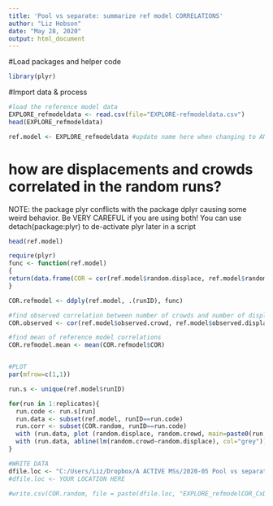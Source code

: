 ---
title: 'Pool vs separate: summarize ref model CORRELATIONS'
author: "Liz Hobson"
date: "May 28, 2020"
output: html_document
---


#Load packages and helper code
```{r}
library(plyr)
```


#Import data & process

```{r}
#load the reference model data
EXPLORE_refmodeldata <- read.csv(file="EXPLORE-refmodeldata.csv")
head(EXPLORE_refmodeldata)

ref.model <- EXPLORE_refmodeldata #update name here when changing to ANALYZE ref model
```


# how are displacements and crowds correlated in the random runs?
NOTE: the package plyr conflicts with the package dplyr causing some weird behavior. Be VERY CAREFUL if you are using both! You can use detach(package:plyr) to de-activate plyr later in a script

```{r}
head(ref.model)

require(plyr)
func <- function(ref.model)
{
return(data.frame(COR = cor(ref.model$random.displace, ref.model$random.crowd)))
}

COR.refmodel <- ddply(ref.model, .(runID), func)

#find observed correlation between number of crowds and number of displacements
COR.observed <- cor(ref.model$observed.crowd, ref.model$observed.displace)

#find mean of reference model correlations
COR.refmodel.mean <- mean(COR.refmodel$COR)


#PLOT
par(mfrow=c(1,1))

run.s <- unique(ref.model$runID)

for(run in 1:replicates){
  run.code <- run.s[run]
  run.data <- subset(ref.model, runID==run.code)
  run.corr <- subset(COR.random, runID==run.code)
  with (run.data, plot (random.displace, random.crowd, main=paste0(run.code, " Correlation=", round(run.corr$COR, 2))))
  with (run.data, abline(lm(random.crowd~random.displace), col="grey")) # regression line (y~x)
}

#WRITE DATA 
dfile.loc <- "C:/Users/Liz/Dropbox/A ACTIVE MSs/2020-05 Pool vs separate behaviors/pool-separate-behaviors/"
#dfile.loc <- YOUR LOCATION HERE

#write.csv(COR.random, file = paste(dfile.loc, "EXPLORE_refmodelCOR_CxD.csv", sep=""))	


```

